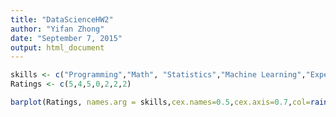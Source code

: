 ```yaml
---
title: "DataScienceHW2"
author: "Yifan Zhong"
date: "September 7, 2015"
output: html_document
---
```


```r
skills <- c("Programming","Math", "Statistics","Machine Learning","Expertise","Communication","Data viz")
Ratings <- c(5,4,5,0,2,2,2)
```


```r
barplot(Ratings, names.arg = skills,cex.names=0.5,cex.axis=0.7,col=rainbow(7))
```

